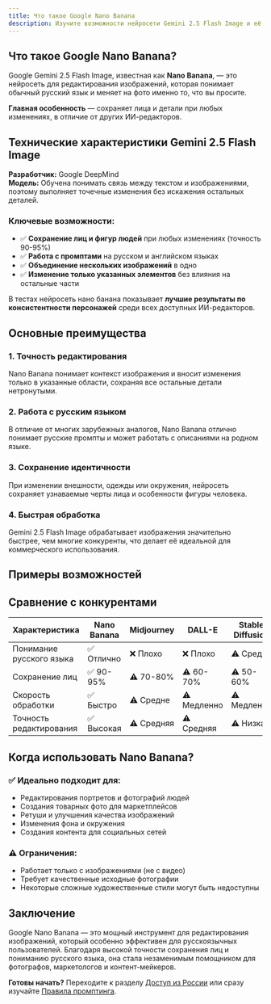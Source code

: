 ```yaml
---
title: Что такое Google Nano Banana
description: Изучите возможности нейросети Gemini 2.5 Flash Image и её технические характеристики
---
```



## Что такое Google Nano Banana?

Google Gemini 2.5 Flash Image, известная как **Nano Banana**, — это нейросеть для редактирования изображений, которая понимает обычный русский язык и меняет на фото именно то, что вы просите.

**Главная особенность** — сохраняет лица и детали при любых изменениях, в отличие от других ИИ-редакторов.

## Технические характеристики Gemini 2.5 Flash Image

**Разработчик:** Google DeepMind  
**Модель:** Обучена понимать связь между текстом и изображениями, поэтому выполняет точечные изменения без искажения остальных деталей.

### Ключевые возможности:

- ✅ **Сохранение лиц и фигур людей** при любых изменениях (точность 90-95%)
- ✅ **Работа с промптами** на русском и английском языках
- ✅ **Объединение нескольких изображений** в одно
- ✅ **Изменение только указанных элементов** без влияния на остальные части

В тестах нейросеть нано банана показывает **лучшие результаты по консистентности персонажей** среди всех доступных ИИ-редакторов.

## Основные преимущества

### 1. Точность редактирования
Nano Banana понимает контекст изображения и вносит изменения только в указанные области, сохраняя все остальные детали нетронутыми.

### 2. Работа с русским языком
В отличие от многих зарубежных аналогов, Nano Banana отлично понимает русские промпты и может работать с описаниями на родном языке.

### 3. Сохранение идентичности
При изменении внешности, одежды или окружения, нейросеть сохраняет узнаваемые черты лица и особенности фигуры человека.

### 4. Быстрая обработка
Gemini 2.5 Flash Image обрабатывает изображения значительно быстрее, чем многие конкуренты, что делает её идеальной для коммерческого использования.

## Примеры возможностей

<PromptCard 
  prompt="Убери все лишние объекты с фона, оставив только человека и основной предмет"
  category="Работа с объектами"
  description="Точное удаление ненужных элементов с сохранением важных деталей"
/>

<!-- Здесь будет пример до/после когда вы добавите свои картинки -->
<ExampleImage 
  beforeSrc="/images/examples/placeholder-before.jpg"
  beforeAlt="Фото с лишними объектами"
  src="/images/examples/placeholder-after.jpg"
  alt="Фото после удаления объектов"
  caption="Пример: удаление лишних объектов с сохранением главного героя"
/>

<PromptCard 
  prompt="Измени прическу на короткую стрижку, сохранив черты лица и выражение"
  category="Изменение внешности"
  description="Изменение прически с сохранением индивидуальности"
/>

<PromptCard 
  prompt="Добавь мягкое студийное освещение, сохранив естественные тени"
  category="Улучшение качества"
  description="Улучшение освещения без потери реалистичности"
/>

## Сравнение с конкурентами

| Характеристика | Nano Banana | Midjourney | DALL-E | Stable Diffusion |
|---|---|---|---|---|
| Понимание русского языка | ✅ Отлично | ❌ Плохо | ❌ Плохо | ⚠️ Средне |
| Сохранение лиц | ✅ 90-95% | ⚠️ 70-80% | ⚠️ 60-70% | ⚠️ 50-60% |
| Скорость обработки | ✅ Быстро | ⚠️ Средне | ⚠️ Медленно | ⚠️ Медленно |
| Точность редактирования | ✅ Высокая | ⚠️ Средняя | ⚠️ Средняя | ⚠️ Низкая |

## Когда использовать Nano Banana?

### ✅ Идеально подходит для:
- Редактирования портретов и фотографий людей
- Создания товарных фото для маркетплейсов
- Ретуши и улучшения качества изображений
- Изменения фона и окружения
- Создания контента для социальных сетей

### ⚠️ Ограничения:
- Работает только с изображениями (не с видео)
- Требует качественные исходные фотографии
- Некоторые сложные художественные стили могут быть недоступны

## Заключение

Google Nano Banana — это мощный инструмент для редактирования изображений, который особенно эффективен для русскоязычных пользователей. Благодаря высокой точности сохранения лиц и пониманию русского языка, она стала незаменимым помощником для фотографов, маркетологов и контент-мейкеров.

**Готовы начать?** Переходите к разделу [Доступ из России](/access/) или сразу изучайте [Правила промптинга](/prompting-rules/).
